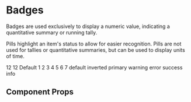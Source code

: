 
<Meta title="Components/Badge" component={Badge} />

# Badges

Badges are used exclusively to display a numeric value, indicating a quantitative summary or running tally.

Pills highlight an item's status to allow for easier recognition. Pills are not used for tallies or quantitative summaries, but can be used to display units of time.

<Canvas withToolbar>
  <Story name="default">
    <Badge>12</Badge>
  </Story>
</Canvas>

<Canvas withToolbar>
  <Story name="shapes">
    <Badge shape="badge" mr="md">
      12
    </Badge>
    <Badge shape="pill" mr="md">
      Default
    </Badge>
  </Story>
</Canvas>

<Canvas withToolbar>
  <Story name="status">
    <Flex mb="lg">
      <Badge status="default" mr="md">
        1
      </Badge>
      <Badge status="inverted" mr="md">
        2
      </Badge>
      <Badge status="primary" mr="md">
        3
      </Badge>
      <Badge status="warning" mr="md">
        4
      </Badge>
      <Badge status="error" mr="md">
        5
      </Badge>
      <Badge status="success" mr="md">
        6
      </Badge>
      <Badge status="info" mr="md">
        7
      </Badge>
    </Flex>
    <Flex>
      <Badge shape="pill" status="default" mr="md">
        default
      </Badge>
      <Badge shape="pill" status="inverted" mr="md">
        inverted
      </Badge>
      <Badge shape="pill" status="primary" mr="md">
        primary
      </Badge>
      <Badge shape="pill" status="warning" mr="md">
        warning
      </Badge>
      <Badge shape="pill" status="error" mr="md">
        error
      </Badge>
      <Badge shape="pill" status="success" mr="md">
        success
      </Badge>
      <Badge shape="pill" status="info" mr="md">
        info
      </Badge>
    </Flex>
  </Story>
</Canvas>

## Component Props

<ArgsTable of={Badge} />
